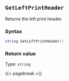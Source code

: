 ## `GetLeftPrintHeader`

Returns the left print header.

### Syntax {-}

``` .lua
string GetLeftPrintHeader()
```


### Return value {-}

Type: `string`


{{< pagebreak >}}